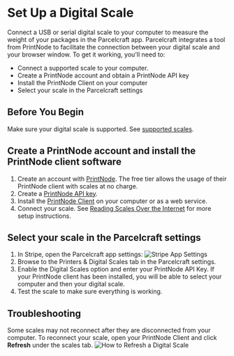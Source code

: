# Set Up a Digital Scale

Connect a USB or serial digital scale to your computer to measure the weight of your packages in the Parcelcraft app. Parcelcraft integrates a tool from PrintNode to facilitate the connection between your digital scale and your browser window. To get it working, you'll need to:

- Connect a supported scale to your computer.
- Create a PrintNode account and obtain a PrintNode API key
- Install the PrintNode Client on your computer
- Select your scale in the Parcelcraft settings

## Before You Begin

Make sure your digital scale is supported. See [supported scales](https://www.printnode.com/en/docs/supported-scales).

## Create a PrintNode account and install the PrintNode client software

1. Create an account with [PrintNode](https://app.printnode.com/login/register). The free tier allows the usage of their PrintNode client with scales at no charge.
2. Create a [PrintNode API key](https://api.printnode.com/app/apikeys).
3. Install the [PrintNode Client](https://www.printnode.com/en/download) on your computer or as a web service.
4. Connect your scale. See [Reading Scales Over the Internet](https://www.printnode.com/en/docs/reading-usb-scales-over-the-internet) for more setup instructions.

## Select your scale in the Parcelcraft settings

1. In Stripe, open the Parcelcraft app settings:
    ![Stripe App Settings](https://dev.parcelcraft.com/wp-content/uploads/2023/09/app-settings-link.png)
2. Browse to the Printers & Digital Scales tab in the Parcelcraft settings.
3. Enable the Digital Scales option and enter your PrintNode API Key. If your PrintNode client has been installed, you will be able to select your computer and then your digital scale.
4. Test the scale to make sure everything is working.

## Troubleshooting

Some scales may not reconnect after they are disconnected from your computer. To reconnect your scale, open your PrintNode Client and click **Refresh** under the scales tab.
![How to Refresh a Digital Scale](https://dev.parcelcraft.com/wp-content/uploads/2023/09/refresh-scales.png)
